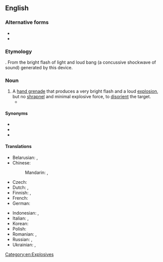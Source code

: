 {{also|flashbang|flash bang}}
==English==
{{wikipedia}}

===Alternative forms===
* {{l|en|flash bang}}
* {{l|en|flashbang}}

===Etymology===
{{compound|en|flash|bang}}. From the bright flash of light and loud bang (a concussive shockwave of sound) generated by this device.

===Noun===
{{en-noun}}

# A [[hand grenade]] that produces a very bright flash and a loud [[explosion]], but no [[shrapnel]] and minimal explosive force, to [[disorient]] the target.
#* {{quote-av|en|date=2020-06-01|actor=Judy Woodruff|role=<!--Judy Woodruff-->|title=Death of George Floyd drives protests across the U.S. — and beyond|season=<!--2020-->|number=<!--06-01-->|time=0:16–0:24|text=As evening begins here in Washington, police are firing tear gas, deploying '''flash-bangs''' to disperse peaceful protests near the White House.|publisher=PBS NewsHour|url=https://www.pbs.org/newshour/show/death-of-george-floyd-drives-protests-across-the-u-s-and-beyond}}

====Synonyms====
* {{l|en|flash grenade}}
* {{l|en|stun grenade}}
* {{l|en|concussion grenade}}

====Translations====
{{trans-top|a type of grenade}}
* Belarusian: {{t|be|светлашумава́я грана́та|f}}, {{t|be|светлагукава́я грана́та|f}}
* Chinese:
*: Mandarin: {{t|cmn|閃光彈}}, {{t|cmn|闪光弹|tr=shǎnguāngdàn}}
* Czech: {{t|cs|zábleskový granát|m}}
* Dutch: {{t|nl|aanvalshandgranaat}}, {{t|nl|flitsgranaat}}
* Finnish: {{t|fi|tainnutuskranaatti}}, {{t|fi|valokranaatti}}
* French: {{t|fr|grenade assourdissante|f}}
* German: {{t+|de|Blendgranate|f}}
{{trans-mid}}
* Indonesian: {{t|id|granat kejut}}, {{t|id|flashbang}}
* Italian: {{t|it|flashbang}}, {{t|it|stun grenade}}
* Korean: {{t|ko|섬광탄}}
* Polish: {{t|pl|granat błyskowo-hukowy|m}}
* Romanian: {{t|ro|grenadă paralizantă|f}}, {{t|ro|grenadă luminoasă|f}}
* Russian: {{t|ru|светозвукова́я грана́та|f}}, {{t|ru|светошумова́я грана́та|f}}
* Ukrainian: {{t|uk|світлошумова́ грана́та|f}}, {{t|uk|світлозвукова́ грана́та|f}}
{{trans-bottom}}

[[Category:en:Explosives]]